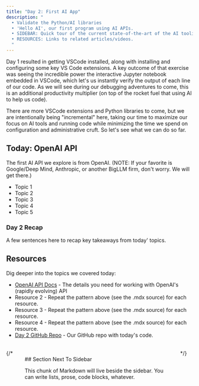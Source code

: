 ```yaml
---
title: "Day 2: First AI App"
description: "
  • Validate the Python/AI libraries 
  • 'Hello AI', our first program using AI APIs. 
  • SIDEBAR: Quick tour of the current state-of-the-art of the AI tooling landscape.
  • RESOURCES: Links to related articles/videos.
  "
---
```


Day 1 resulted in getting VSCode installed, along with installing and configuring some key 
VS Code extensions. A key outcome of that exercise was seeing the incredible power the 
interactive Jupyter notebook embedded in VSCode, which let's us instantly verify the output of
each line of our code. As we will see during our debugging adventures to come, this is an 
additional productivity multiplier (on top of the rocket fuel that using AI to help us code).

There are more VSCode extensions and Python libraries to come, but we
are intentionally being "incremental" here, taking our time to maximize our focus on AI tools 
and running code while minimizing the time we spend on configuration and administrative cruft. 
So let's see what we can do so far.

## Today: OpenAI API

The first AI API we explore is from OpenAI. (NOTE: If your favorite is Google/Deep Mind, Anthropic, or
another BigLLM firm, don't worry. We will get there.) 

- Topic 1
- Topic 2
- Topic 3
- Topic 4
- Topic 5

### Day 2 Recap

A few sentences here to recap key takeaways from today' topics.

## Resources

Dig deeper into the topics we covered today:
 - [OpenAI API Docs](https://platform.openai.com/docs/api-reference/introduction) - The details you
 need for working with OpenAI's (rapidly evolving) API
 - Resource 2 - Repeat the pattern above (see the .mdx source) for each resource.
 - Resource 3 - Repeat the pattern above (see the .mdx source) for each resource.
 - Resource 4 - Repeat the pattern above (see the .mdx source) for each resource.
 - [Day 2 GitHub Repo](https://github.com/42DaysOfAI/Day-2) - Our GitHub repo with today's code.
 
<div style="display: flex; gap:1rem; margin:2rem 0;">
  {/* <main style="flex:1; padding:1rem;">
  ## Section Next To Sidebar

  This chunk of Markdown will live beside the sidebar. You can write
  lists, prose, code blocks, whatever.
  </main> */}

  <Sidebar>
    <SidebarContent />
  </Sidebar>
</div>